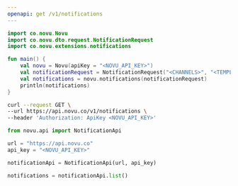 ```yaml
---
openapi: get /v1/notifications
---
```


<Snippet file="apikey-warning.mdx" />

<RequestExample>

```kotlin Kotlin
import co.novu.Novu
import co.novu.dto.request.NotificationRequest
import co.novu.extensions.notifications

fun main() {
    val novu = Novu(apiKey = "<NOVU_API_KEY>")
    val notificationRequest = NotificationRequest("<CHANNELS>", "<TEMPLATES>", "<EMAILS>", "<SEARCH>");
    val notifications = novu.notifications(notificationRequest)
    println(notifications)
}
```

```bash cURL
curl --request GET \
--url https://api.novu.co/v1/notifications \
--header 'Authorization: ApiKey <NOVU_API_KEY>'
```

```python Python
from novu.api import NotificationApi

url = "https://api.novu.co"
api_key = "<NOVU_API_KEY>"

notificationApi = NotificationApi(url, api_key)

notifications = notificationApi.list()
```

</RequestExample>
